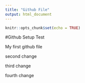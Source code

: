 ```yaml
---
title: "Github File"
output: html_document
---
```


```r
knitr::opts_chunk$set(echo = TRUE)
```

#Github Setup Test

My first github file

second change

third change

fourth change